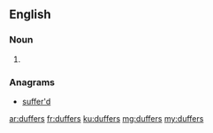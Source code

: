 ==English==

===Noun===
{{head|en|noun plural form}}

# {{plural of|duffer|lang=en}}

===Anagrams===
* [[suffer'd#English|suffer'd]]

[[ar:duffers]]
[[fr:duffers]]
[[ku:duffers]]
[[mg:duffers]]
[[my:duffers]]